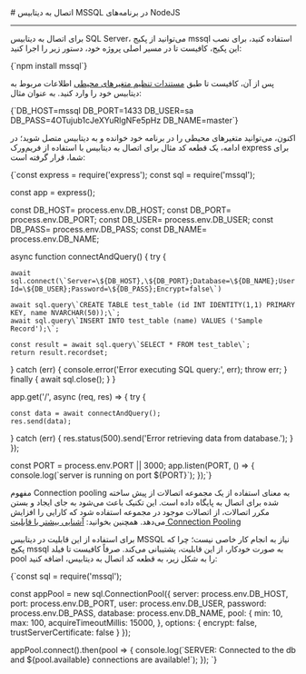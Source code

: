 

<Layout>
<Head>
<title>مستندات اتصال به دیتابیس MSSQL در NodeJS - لیارا</title>
<meta property="og:title" content="مستندات خدمات رایانش ابری لیارا" />
<meta property="og:description" content="مستندات مربوط به اتصال به دیتابیس‌ MSSQL در پلتفرم NodeJS در لیارا"  />
<meta property="og:image" content="https://media.liara.ir/logos/liara-poster.jpg" />
</Head>
# اتصال به دیتابیس MSSQL در برنامه‌های NodeJS
<hr className="mb-2" />

برای اتصال به دیتابیس SQL Server، می‌توانید از پکیج <Important>mssql</Important> استفاده کنید، برای نصب این پکیج، کافیست تا در مسیر اصلی پروژه خود، دستور زیر را اجرا کنید:
<div className="h-2" />
<div dir='ltr'>
    <Highlight className="bash">
        {`npm install mssql`}
    </Highlight>
</div>
<div className="h-2" />

پس از آن، کافیست تا طبق <a href="/paas/details/envs" className="text-[#2196f3] ">مستندات تنظیم متغیرهای محیطی</a> اطلاعات مربوط به دیتابیس خود را وارد کنید. به عنوان مثال:

<div className="h-2" />
<div dir='ltr'>
    <Highlight className="bash">
        {`DB_HOST=mssql
DB_PORT=1433
DB_USER=sa
DB_PASS=4OTujub1cJeXYuRlgNFe5pHz
DB_NAME=master`}
    </Highlight>
</div>
<div className="h-2" />

اکنون، می‌توانید متغیرهای محیطی را در برنامه خود خوانده و به دیتابیس متصل شوید؛ در ادامه، یک قطعه کد مثال برای
اتصال به دیتابیس با استفاده از فریم‌ورک <Important>express</Important> برای شما، قرار گرفته است:

<div className="h-2" />
<div dir='ltr'>
    <Highlight className="js">
        {`const express = require('express');
const sql = require('mssql');

const app = express();

const DB_HOST= process.env.DB_HOST;
const DB_PORT= process.env.DB_PORT;
const DB_USER= process.env.DB_USER;
const DB_PASS= process.env.DB_PASS;
const DB_NAME= process.env.DB_NAME;

async function connectAndQuery() {
  try {
    
    await sql.connect(\`Server=\${DB_HOST},\${DB_PORT};Database=\${DB_NAME};User Id=\${DB_USER};Password=\${DB_PASS};Encrypt=false\`)
        
    await sql.query\`CREATE TABLE test_table (id INT IDENTITY(1,1) PRIMARY KEY, name NVARCHAR(50));\`;
    await sql.query\`INSERT INTO test_table (name) VALUES ('Sample Record');\`;

    const result = await sql.query\`SELECT * FROM test_table\`;
    return result.recordset;
  } catch (err) {
    console.error('Error executing SQL query:', err);
    throw err;
  } finally {
    await sql.close();
  }
}

app.get('/', async (req, res) => {
  try {
    
    const data = await connectAndQuery();
    res.send(data);
  } catch (err) {
    res.status(500).send('Error retrieving data from database.');
  }
});

const PORT = process.env.PORT || 3000;
app.listen(PORT, () => {
  console.log(\`server is running on port \${PORT}\`);
});`}
    </Highlight>
</div>

<Section id="connection-pooling" title="استفاده از Connection Pooling" />

مفهوم Connection pooling به معنای استفاده از یک مجموعه اتصالات از پیش ساخته شده برای اتصال به پایگاه داده است. این تکنیک باعث می‌شود به جای ایجاد و بستن مکرر اتصالات، از اتصالات موجود در مجموعه استفاده شود که کارایی را افزایش می‌دهد.
<Alert variant='success'>همچنین بخوانید: <a className="text-[#2196f3] " href="/dbaas/details/connection-pool">آشنایی بیشتر با قابلیت Connection Pooling</a></Alert>

برای استفاده از این قابلیت در دیتابیس MSSQL نیاز به انجام کار خاصی نیست؛ چرا که پکیج <Important>mssql</Important> به صورت خودکار، از این قابلیت، پشتیبانی می‌کند. صرفاً کافیست تا فیلد <Important>pool</Important> را به شکل زیر، به قطعه کد اتصال به دیتابیس، اضافه کنید:
<div className="h-2" />
<div dir='ltr'>
    <Highlight className="js">
        {`const sql = require('mssql');

const appPool = new sql.ConnectionPool({
    server: process.env.DB_HOST,
    port: process.env.DB_PORT,
    user: process.env.DB_USER,
    password: process.env.DB_PASS,
    database: process.env.DB_NAME,
    pool: {
        min: 10,
        max: 100,
        acquireTimeoutMillis: 15000,
    },
    options: {
      encrypt: false,
      trustServerCertificate: false
  }
});

appPool.connect().then(pool => {
    console.log(\`SERVER: Connected to the db and \${pool.available} connections are available!\`);
});
`}
    </Highlight>
</div>

</Layout>